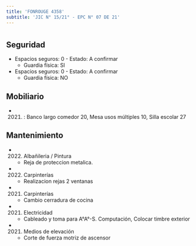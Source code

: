 ```yaml
---
title: 'FONROUGE 4358'
subtitle: 'JIC N° 15/21° - EPC N° 07 DE 21'
---
```


#


## Seguridad

*  Espacios seguros: 0 - Estado: A confirmar 
    + Guardia física: SI

*  Espacios seguros: 0 - Estado: A confirmar 
    + Guardia física: NO





## Mobiliario

*  (2021) : Banco largo comedor 20, Mesa usos múltiples 10, Silla escolar 27 





## Mantenimiento

*  (2022) Albañileria / Pintura 
    + Reja de proteccion metalica.

*  (2022) Carpinterías 
    + Realizacion rejas 2 ventanas

*  (2021) Carpinterías 
    + Cambio cerradura de cocina

*  (2021) Electricidad 
    + Cableado y toma para A°A°-S. Computación, Colocar timbre exterior

*  (2021) Medios de elevación 
    + Corte de fuerza motriz de ascensor



